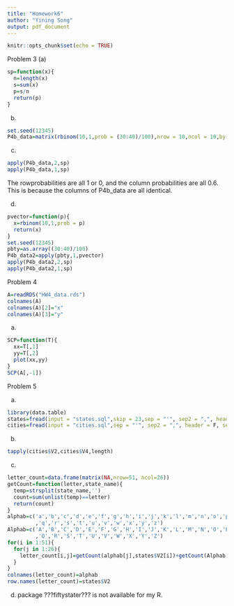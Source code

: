 ---
title: "Homework6"
author: "Yining Song"
output: pdf_document
---

```{r setup, include=FALSE}
knitr::opts_chunk$set(echo = TRUE)
```

Problem 3
(a)
```{r}
sp=function(x){
  n=length(x)
  s=sum(x)
  p=s/n
  return(p)
}
```


(b)
```{r}
set.seed(12345)
P4b_data=matrix(rbinom(10,1,prob = (30:40)/100),nrow = 10,ncol = 10,byrow = FALSE)
```


(c)
```{r}
apply(P4b_data,2,sp)
apply(P4b_data,1,sp)
```
The rowprobabilities are all 1 or 0, and the column probabilities are all 0.6. This is because the columns of P4b_data are all identical.


(d)
```{r}
pvector=function(p){
  x=rbinom(10,1,prob = p)
  return(x)
}
set.seed(12345)
pbty=as.array((30:40)/100)
P4b_data2=apply(pbty,1,pvector)
apply(P4b_data2,2,sp)
apply(P4b_data2,1,sp)
```


Problem 4
```{r}
A=readRDS("HW4_data.rds")
colnames(A)
colnames(A)[2]="x"
colnames(A)[3]="y"
```


(a)
```{r}
SCP=function(T){
  xx=T[,1]
  yy=T[,2]
  plot(xx,yy)
}
SCP(A[,-1])
```



Problem 5

(a)
```{r}
library(data.table)
states=fread(input = "states.sql",skip = 23,sep = "'", sep2 = ",", header = F, select = c(2,4))
cities=fread(input = "cities.sql",sep = "'", sep2 = ",", header = F, select = c(2,4))

```

(b)
```{r}
tapply(cities$V2,cities$V4,length)
```

(c)
```{r}
letter_count=data.frame(matrix(NA,nrow=51, ncol=26))
getCount=function(letter,state_name){
  temp=strsplit(state_name,'')
  count=sum(unlist(temp)==letter)
  return(count)
}
alphab=c('a','b','c','d','e','f','g','h','i','j','k','l','m','n','o','p'
         ,'q','r','s','t','u','v','w','x','y','z')
Alphab=c('A','B','C','D','E','F','G','H','I','J','K','L','M','N','O','P'
         ,'Q','R','S','T','U','V','W','X','Y','Z')
for(i in 1:51){
  for(j in 1:26){
    letter_count[i,j]=getCount(alphab[j],states$V2[i])+getCount(Alphab[j],states$V2[i])
  }
}
colnames(letter_count)=alphab
row.names(letter_count)=states$V2
```


(d)
package ???fiftystater??? is not available for my R.




